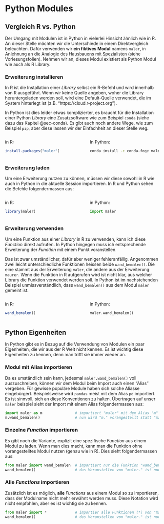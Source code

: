 

# Python Modules

## Vergleich R vs. Python

Der Umgang mit Modulen ist in Python in vielerlei Hinsicht ähnlich wie in R. An dieser Stelle möchten wir die Unterschiede in einem Direktvergleich beleuchten. Dafür verwenden wir **ein fiktives Modul** namens `maler`, in Anlehnung an die Analogie des Hausbauens mit Spezialisten (siehe Vorlesungsfolien).  Nehmen wir an, dieses Modul existiert als Python Modul wie auch als R Library.

### Erweiterung installieren {#sec-install-module}

In R ist die Installation einer *Library* selbst ein R-Befehl und wird innerhalb von R ausgeführt. Wenn wir keine Quelle angeben, woher die Library heruntergeladen werden soll, wird eine Default-Quelle verwendet, die im System hinterlegt ist (z.B. "https://cloud.r-project.org"). 

In Python ist dies leider etwas komplizierter, es braucht für die Installation einer Python *Library* eine Zusatzsoftware wie zum Beispiel `conda` (siehe dazu das Kapitel @sec-conda). Es gibt auch noch andere Wege, wie zum Beispiel `pip`, aber diese lassen wir der Einfachheit an dieser Stelle weg.


:::: columns

::: {.column width="48%"}

in R:

```r
install.packages("maler")
``` 
:::

::: {.column width="2%"}

:::

::: {.column width="48%"}

In Python:

```sh
conda install -c conda-foge maler 
```
:::



:::: 

### Erweiterung laden {#sec-modules-import}

Um eine Erweiterung nutzen zu können, müssen wir diese sowohl in R wie auch in Python in die aktuelle Session importieren. In R und Python sehen die Befehle folgendermassen aus:


:::: columns

::: {.column width="48%"}
in R:


```r
library(maler)
```

:::

::: {.column width="2%"}

:::

::: {.column width="48%"}

in Python:

```python
import maler
```
:::

::::

### Erweiterung verwenden

Um eine Funktion aus einer *Library* in R zu verwenden, kann ich diese *Function* direkt aufrufen. In Python hingegen muss ich entsprechende Erweiterung der *Function* mit einem Punkt voranstellen. 

Das ist zwar umständlicher, dafür aber weniger fehleranfällig. Angenommen zwei leicht unterschiedliche Funktionen heissen beide `wand_bemalen()`. Die eine stammt aus der Erweiterung `maler`, die andere aus der Erweiterung `maurer`. Wenn die Funktion in R aufgerufen wird ist nicht klar, aus welcher Library die Funktion verwendet werden soll. In Python ist im nachstehenden Beispiel unmissverständlich, dass `wand_bemalen()` aus dem Modul `maler` gemeint ist.


:::: columns

::: {.column width="48%"}

in R:

```r
wand_bemalen()
```

:::

::: {.column width="2%"}

:::

::: {.column width="48%"}

in Python:

```python
maler.wand_bemalen()
```

:::

::::

## Python Eigenheiten

In Python gibt es in Bezug auf die Verwendung von Modulen ein paar Eigenheiten, die wir aus der R Welt nicht kennen. Es ist wichtig diese Eigenheiten zu kennen, denn man trifft sie immer wieder an. 

### Modul mit Alias importieren

Da es umständlich sein kann, jedesmal `maler.wand_bemalen()` voll auszuschreiben, können wir dem Modul beim Import auch einen "Alias" vergeben. Für gewisse populäre Module haben sich solche Aliasse eingebürgert. Beispielsweise wird `pandas` meist mit dem Alias `pd` importiert. Es ist sinnvoll, sich an diese Konventionen zu halten. Übertragen auf unser `maler` beispiel sieht der Import mit einem Alias folgendermassen aus:

```python
import maler as m               # importiert "maler" mit dem Alias "m"
m.wand_bemalen()                # nun wird "m." vorangestellt statt "maler."
```

### Einzelne *Function* importieren

Es gibt noch die Variante, explizit eine spezifische *Function* aus einem Modul zu laden. Wenn man dies macht, kann man die Funktion ohne vorangestelltes Modul nutzen (genau wie in R). Dies sieht folgendermassen aus:

```python
from maler import wand_bemalen  # importiert nur die Funktion "wand_bemalen"
wand_bemalen()                  # das Voranstellen von "maler." ist nun nicht nötig
```

### Alle *Functions* importieren

Zusätzlich ist es möglich, **alle** *Functions* aus einem Modul so zu importieren, dass der Modulname nicht mehr erwähnt werden muss. Diese Notation wird nicht empfohlen, aber es ist wichtig sie zu kennen.

```python
from maler import *             # importier alle Funktionen (*) von "maler"
wand_bemalen()                  # das Voranstellen von "maler." ist nun nicht nötig
```

